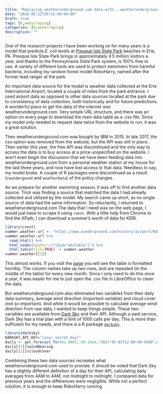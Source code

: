 ```yaml
---
title: "Replacing weatherunderground.com data with...weatherunderground?"
date: "2018-05-22T20:52:49-04:00"
draft: true
tags: [R,webscraping]
categories: [R,webscraping]
description: ""
---
```


One of the research projects I have been working on for many years is a model that predicts *E. coli* levels at [Presque Isle State Park](http://www.dcnr.pa.gov/StateParks/FindAPark/PresqueIsleStatePark/Pages/default.aspx) beaches in Erie, PA.  Presque Isle State Park brings in approximately 4.5 million visitors a year, and thanks to the Pennsylvania State Park system, is 100% free to use.  A variety of different tools are used to protect swimmers from harmful bacteria, including my random forest model RoboHarry, named after the former lead ranger at the park.

An important data source for the model is weather data collected at the Erie International Airport, located a couple of miles from the park entrance.  I used airport data as opposed to other data sources located at the park due to consistency of data collection, both historically and for future predictions.  A wonderful place to get the data of the internet *was* weatherunderground.com.  Very simple URL structure, and there was an option on every page to download the main data table as a .csv file.  Since my model only needed to request data twice from the website to run, it was a great solution.

Then weatherunderground.com was bought by IBM in 2015.  In late 2017, the csv option was removed from the website, but the API was still in place.  Then earlier this year, the free API was discontinued and the only way to access the data is to buy access at a price unspecified on the website.  I won't even begin the discussion that we have been feeding data into weatherunderground.com from a personal weather station at my house for the last three years, and now have lost access to that data.  Needless to say, my model broke.  A couple of R packages were discontinued as a result (`rwundergound` and `weatherData`) of the policy changes.  

As we prepare for another swimming season, it was off to find another data source.  Trick was finding a source that matched the data I had already collected and utilized by the model.  My search came up short, as no single source of data had the same information.  So reluctantly, I returned to weatherunderground.com  The data that I need was on the web page, I would just have to scrape it using `rvest`.  With a little help from Chrome to find the XPath, I can download a summer's worth of data for KERI.

```r
library(rvest)
summer.weather.url <- "https://www.wunderground.com/history/airport/KERI/2017/5/1/CustomHistory.html?dayend=31&monthend=9&yearend=2017&req_city=&req_state=&req_statename=&reqdb.zip=&reqdb.magic=&reqdb.wmo="
summer.weather.url %>%
  read_html() %>%
  html_nodes(xpath='//*[@id="obsTable"]') %>%
  html_table(fill=TRUE) -> summer.weather
summer.weather[[1]]
```

This almost works.  If you visit the [page](https://www.wunderground.com/history/airport/KERI/2017/5/1/CustomHistory.html?dayend=31&monthend=9&yearend=2017&req_city=&req_state=&req_statename=&reqdb.zip=&reqdb.magic=&reqdb.wmo=) you will see the table is formatted horribly.  The column names take up two rows, and are repeated (in the middle of the table) for every new month.  Since I only need to do this once a year, it was easier for me to just open the .csv file in LibreOffice to clean the data.

But weatherundergound.com also eliminated two variables from their daily data summary, average wind direction (important variable) and cloud cover (not so important).  And while it would be possible to calculate average wind direction from raw data, I wanted to keep things simple.  These two variables are available from [Dark Sky](https://darksky.net/dev) and their API. Although a paid service, Dark Sky has a trial plan with a limit of 1000 calls per day.  This is more than sufficient for my needs, and there is a R package [`darksky`](https://cran.r-project.org/web/packages/darksky/index.html).

```r
library(darksky)
DARKSKY_API_KEY="[your_secret_key]"
daily <- get_forecast_for(42.0803,-80.1824,"2017-05-01T12:00:00-0500",exclude ="hourly,currently")
daily[[1]]$windBearing
daily[[1]]$cloudCover
```

Combining these two data sources recreates what weatherunderground.com used to provide.  It should be noted that Dark Sky has a slightly different definition of a day for their API, calculating daily averages from 4AM to 4AM, not midnight to midnight.  I compared data for previous years and the differences were negligible.  While not a perfect solution, it is enough to keep RoboHarry running.

